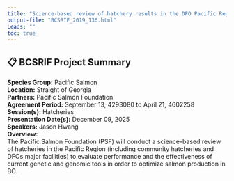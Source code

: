 ```yaml
---
title: "Science-based review of hatchery results in the DFO Pacific Region"
output-file: "BCSRIF_2019_136.html"
Leads: ""
toc: true
---
```


## 📋 BCSRIF Project Summary

**Species Group:** Pacific Salmon  
**Location:** Straight of Georgia  
**Partners:** Pacific Salmon Foundation  
**Agreement Period:** September 13, 4293080 to April 21, 4602258  
**Session(s):** Hatcheries  
**Presentation Date(s):** December 09, 2025  
**Speakers:** Jason Hwang  
**Overview:**  
The Pacific Salmon Foundation (PSF) will conduct a science-based review of hatcheries in the Pacific Region (including community hatcheries and DFOs major facilities) to evaluate performance and the effectiveness of current genetic and genomic tools in order to optimize salmon production in BC.   

